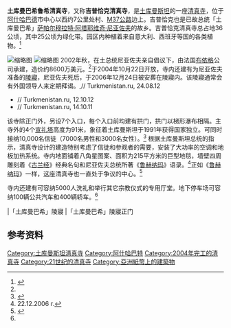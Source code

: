 {{Infobox religious building
| religious_affiliation = [[伊斯蘭教|伊斯蘭教]]
| name               = 土库曼巴希鲁希清真寺<br />Türkmenbaşy Ruhy Metjidi
| image              = 
| image_size         = 350px
| alt                =
| caption            = 
| latitude           = 
| longitude          = 
| location           = {{Flagicon|Turkmenistan}} [[土库曼斯坦|土库曼斯坦]][[阿什哈巴德|阿什哈巴德]]{{link-en|吉普恰克|Gypjak}}
| year               = 2004年
| tradition          = [[伊斯兰教|伊斯兰教]][[逊尼派|逊尼派]]
| ownership          = 
| imam               = 
| chairman           =
| specifications     =
| architect          = 
| architecture_style = [[伊斯兰建筑|伊斯兰建筑]]
| capacity           = 10,000人<ref>{{cite news|last=Corley|first=Felix|title=TURKMENISTAN: 2004, the year of demolished mosques|url=http://www.forum18.org/Archive.php?article_id=481|accessdate=25 May 2012|newspaper=Forum 18 News Service|date=4 January 2005|archive-date=2016-10-09|archive-url=https://web.archive.org/web/20161009043545/http://www.forum18.org/archive.php?article_id=481|dead-url=no}}</ref> 
| length             =  
| width              =
| area               =
| totalarea          =36公顷
| height             = 
| dome_quantity      = 
| dome_height_outer  =
| dome_height_inner  =
| dome_dia_outer     = 
| dome_dia_inner     =
| minaret_quantity   = 4
| minaret_height     = 91米
| materials          = 大理石
| general_contractor =[[布依格|布依格]]
| construction_cost  =8600万美元
| renovations        =
| website            = 
}}
'''土库曼巴希鲁希清真寺'''，又称'''吉普恰克清真寺'''，是[[土库曼斯坦|土库曼斯坦]]的一座[[清真寺|清真寺]]，位于[[阿什哈巴德|阿什哈巴德]]市中心以西约7公里处{{link-en|吉普恰克|Gypjak}}村、[[M37公路|M37公路]]边上。吉普恰克也是已故总统「土库曼巴希」[[萨帕尔穆拉特·阿塔耶维奇·尼亚佐夫|萨帕尔穆拉特·阿塔耶维奇·尼亚佐夫]]的故乡。吉普恰克清真寺总占地36公顷，其中25公顷为绿化带。园区内种植着来自意大利、西班牙等国的各类植物。<ref name=mofcom>{{cite web|date=2004-10-25|url=http://tm.mofcom.gov.cn/article/todayheader/200410/20041000295945.shtml|title=中亚最大清真寺—吉普恰克清真寺竣工|publisher=中华人民共和国驻土库曼斯坦使馆经济商务参赞处|accessdate=2015-12-13|archive-date=2020-07-19|archive-url=https://web.archive.org/web/20200719081412/http://tm.mofcom.gov.cn/article/todayheader/200410/20041000295945.shtml|dead-url=no}}</ref>

[[File:The_Prime_Minister,_Shri_Narendra_Modi_at_the_Mausoleum_of_the_First_President_of_Turkmenistan,_in_Ashgabat,_Turkmenistan_on_July_11,_2015_(2).jpg|缩略图]]
[[File:The_Prime_Minister,_Shri_Narendra_Modi_at_the_Mausoleum_of_the_First_President_of_Turkmenistan,_in_Ashgabat,_Turkmenistan_on_July_11,_2015_(1).jpg|缩略图]]
2002年秋，在土总统尼亚佐夫亲自倡议下，由法国[[布依格|布依格]]公司承建，造价约8600万美元。<ref name=mofcom/>于2004年10月22日开放，寺内还建有为尼亚佐夫准备的[[陵寢|陵寢]]，尼亚佐夫死后，于2006年12月24日被安葬在陵寢内。该陵寢通常会有外国领导人来定期拜谒。<ref>[http://www.turkmenistan.ru/ru/print/articles/37725.html {{Wayback|url=http://www.turkmenistan.ru/ru/print/articles/37725.html |date=20200826065643 }} {{Wayback|url=http://www.turkmenistan.ru/ru/print/articles/37725.html |date=20200826065643 }} {{Wayback|url=http://www.turkmenistan.ru/ru/print/articles/37725.html |date=20200826065643 }} {{lang|ru|Эмомали Рахмон почтил память первого президента Туркменистана}}] // Turkmenistan.ru, 24.08.12
* [http://www.turkmenistan.ru/ru/print/articles/37906.html {{Wayback|url=http://www.turkmenistan.ru/ru/print/articles/37906.html |date=20200719081422 }} {{Wayback|url=http://www.turkmenistan.ru/ru/print/articles/37906.html |date=20200719081422 }} {{lang|ru|Президенты Туркменистана и Румынии провели переговоры}}] // Turkmenistan.ru, 12.10.12
* [http://www.turkmenistan.ru/ru/print/articles/36590.html {{Wayback|url=http://www.turkmenistan.ru/ru/print/articles/36590.html |date=20200826065712 }} {{Wayback|url=http://www.turkmenistan.ru/ru/print/articles/36590.html |date=20200826065712 }} {{Wayback|url=http://www.turkmenistan.ru/ru/print/articles/36590.html |date=20200826065712 }} {{lang|ru|Президент Австрии Хайнц Фишер отдал дань памяти Сапармурата Туркменбаши}}] // Turkmenistan.ru, 14.10.11</ref>
该寺除正门外，另设7个入口，每个入口前均建有拱门，拱门以梯形瀑布相隔。主寺外的4个[[宣礼塔|宣礼塔]]高度为91米，象征着土库曼斯坦于1991年获得国家独立。可同时接纳10,000名信徒（7000名男性和3000名女性）。<ref>{{cite web |date=2006年12月24日 |url=http://www.newsru.com/world/24dec2006/hohor.html |title=Сапармурат Ниязов похоронен в мавзолее в родовом селении Кипчак |publisher=MEWSru |accessdate=2010-08-14 |archiveurl=https://web.archive.org/web/20120324175209/http://www.newsru.com/world/24dec2006/hohor.html |archivedate=2012-03-24 |deadurl=yes }}</ref>
根据土库曼斯坦总统的指示，清真寺设计的建造特别考虑了信徒和参观者的需要，安装了大功率的空调和地板加热系统。寺内地面铺着八角星图案、面积为215平方米的巨型地毯，墙壁四周雕刻着《[[古兰经|古兰经]]》经典名句和尼亚佐夫总统所著《[[鲁赫纳玛|鲁赫纳玛]]》语录。<ref>[http://www.vedomosti.ru/newspaper/article.shtml?2006/12/22/118145 {{lang|ru|Наследство «отца всех туркмен»}}] 22.12.2006 г.</ref>正如《[[鲁赫纳玛|鲁赫纳玛]]》一样，这座清真寺也一直处于争议的中心。<ref>{{Cite web |url=http://www.teachenglishinasia.net/image-galleries/turkmenistan/door-to-the-kipchak-mosque-turkmenistan |title=Door to the Kipchak Mosque |accessdate=2015-12-13 |archive-date=2015-04-02 |archive-url=https://web.archive.org/web/20150402134131/http://www.teachenglishinasia.net/image-galleries/turkmenistan/door-to-the-kipchak-mosque-turkmenistan |dead-url=yes }}</ref>

寺内还建有可容纳5000人洗礼和举行其它宗教仪式的专用厅堂。地下停车场可容纳100辆公共汽车和400辆轿车。<ref name=mofcom/>
<gallery>
|「土库曼巴希」陵寢
|「土库曼巴希」陵寢正门
</gallery>

== 参考资料 ==
{{reflist}}

[[Category:土库曼斯坦清真寺|Category:土库曼斯坦清真寺]]
[[Category:阿什哈巴特|Category:阿什哈巴特]]
[[Category:2004年完工的清真寺|Category:2004年完工的清真寺]]
[[Category:21世纪的清真寺|Category:21世纪的清真寺]]
[[Category:亞洲紙幣上的建築物|Category:亞洲紙幣上的建築物]]